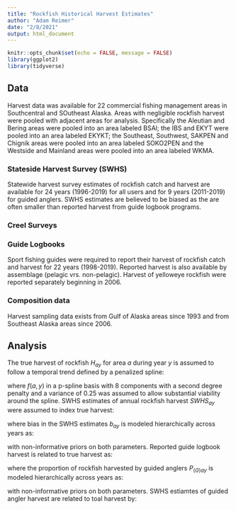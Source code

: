 ```yaml
---
title: "Rockfish Historical Harvest Estimates"
author: "Adam Reimer"
date: "2/8/2021"
output: html_document
---
```


```r
knitr::opts_chunk$set(echo = FALSE, message = FALSE)
library(ggplot2)
library(tidyverse)

```

## Data
Harvest data was available for 22 commercial fishing management areas in Southcentral and SOutheast Alaska. Areas with negligible rockfish harvest were pooled with adjacent areas for analysis. Specifically the Aleutian and Bering areas were pooled into an area labeled BSAI; the IBS and EKYT were pooled into an area labeled EKYKT; the Southeast, Southwest, SAKPEN and Chignik areas were pooled into an area labeled SOKO2PEN and the Westside and Mainland areas were pooled into an area labeled WKMA.

### Stateside Harvest Survey (SWHS)
Statewide harvest survey estimates of rockfish catch and harvest are available for 24 years (1996-2019) for all users and for 9 years (2011-2019) for guided anglers. SWHS estimates are believed to be biased as the are often smaller than reported harvest from guide logbook programs.

### Creel Surveys


### Guide Logbooks
Sport fishing guides were required to report their harvest of rockfish catch and harvest for 22 years (1998-2019). Reported harvest is also available by assemblage (pelagic vrs. non-pelagic). Harvest of yelloweye rockfish were reported separately beginning in 2006.

### Composition data
Harvest sampling data exists from Gulf of Alaska areas since 1993 and from Southeast Alaska areas since 2006.

## Analysis
The true harvest of rockfish $H_{ay}$ for area $a$ during year $y$ is assumed to follow a temporal trend defined by a penalized spline:

\begin{equation}
H_{ay}~\sim~\textrm{Normal}(f(a,y)), 0.25)
\end{equation} 

where $f(a,y)$ in a p-spline basis with 8 components with a second degree penalty and a variance of 0.25 was assumed to allow substantial viability around the spline. SWHS estimates of annual rockfish harvest $SWHS_{ay}$ were assumed to index true harvest:

\begin{equation}
\widehat{SWHS}_{ay}~\sim~\textrm{LogNormal}\left(\textrm{log}\left(\frac{H_{ay}}{b_{ay}}\right), \sigma_{(SWHS)ay}^2\right)
\end{equation}

where bias in the SWHS estimates $b_{ay}$ is modeled hierarchically across years as:

\begin{equation}
b_{ay}~\sim~\textrm{Normal}(\mu_{(b)a}, \sigma_{(b)a})
\end{equation}

with non-informative priors on both parameters. Reported guide logbook harvest is related to true harvest as:

\begin{equation}
\widehat{LB}_{ay}~\sim~\textrm{Poisson}\left(\textrm{log}(H_{ay}P_{(G)ay})\right)
\end{equation}

where the proportion of rockfish harvested by guided anglers $P_{(G)ay}$ is modeled hierarchically across years as:

\begin{equation}
P_{(G)ay}~\sim~\textrm{beta}(\lambda1_a, \lambda2_a)
\end{equation}

with non-informative priors on both parameters. SWHS estiamtes of guided angler harvest are related to toal harvest by:

\begin{equation}
\widehat{SWHS}_{(G)ay}~\sim~\textrm{LogNormal}\left(\textrm{log}\left(\frac{H_{ay}P_{(G)ay}}{b_{ay}}\right), \sigma_{(SWHS_{(G)})ay}^2\right)
\end{equation}
